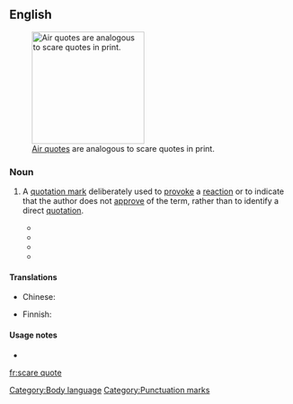 ==English==
[[Image:AirQuotes.jpg|thumb|200px|upright|[[air quote|Air quotes]] are analogous to scare quotes in print.]]

===Noun===
{{en-noun|sg=[[scare]] [[quote]]}}

# {{chiefly|in plural}} A [[quotation mark]] deliberately used to [[provoke]] a [[reaction]] or to indicate that the author does not [[approve]] of the term, rather than to identify a direct [[quotation]].
#* {{quote-journal|title=The Retreat From Inquiry and Knowledge in Special Education.|journal=Journal of Special Education|date=Jan 1|year=2001|passage=One other important figure in postmodern thought is Richard Rorty, who might be characterized as master of the '''scare quote'''}}
#* {{quote-book|title=What's Wrong with Contemporary Art?|author=P Timms|year=2004|passage=He is inordinately fond of the '''scare quote''', a sign that he is not really sure of what he's talking about.}}
#* {{quote-news|title=Where Hairsplitting Can Become High Drama|work=New York Sun|date=Sep 6|year=2006|passage=An incidental pleasure is his witty mastery of the '''scare quote''' and the square bracket.}}
#* {{quote-journal|title=Friendship and the grounds of reasons|author=D Jeske|year=2008|journal=papyrus.bib.umontreal.ca|passage=I put the relevant pronouns in '''scare quote''' because Bundy’s interviewers succeeded in getting Bundy to talk about his crimes only by allowing him to describe them in the third person}}

====Translations====
{{trans-top|quotation mark used to provoke reaction}}
* Chinese:
*: {{trreq|zh}}
{{trans-mid}}
* Finnish: {{t|fi|lainausmerkki}} {{qualifier|no exact equivalent}}
{{trans-bottom}}

====Usage notes====
* {{pedialite|Scare quotes}}

[[Category:Body language]]
[[Category:Punctuation marks]]

[[fr:scare quote]]